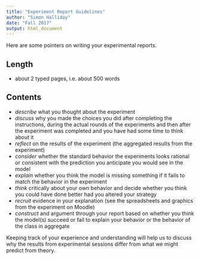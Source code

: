 ```yaml
---
title: "Experiment Report Guidelines"
author: "Simon Halliday"
date: "Fall 2017"
output: html_document
---
```


Here are some pointers on writing your experimental reports. 

## Length

- about 2 typed pages, i.e. about 500 words

## Contents

- *describe* what you thought about the experiment 
- *discuss* why you made the choices you did after completing the instructions, during the actual rounds of the experiments and then after the experiment was completed and you have had some time to think about it
- *reflect* on the results of the experiment (the aggregated results from the experiment)
- *consider* whether the standard behavior the experiments looks rational or consistent with the prediction you anticipate you would see in the model
- *explain* whether you think the model is missing something if it fails to match the behavior in the experiment  
- *think* critically about your own behavior and decide whether you think you could have done better had you altered your strategy
- *recruit* evidence in your explanation (see the spreadsheets and graphics from the experiment on Moodle)
- *construct* and argument through your report based on whether you think the model(s) succeed or fail to explain your behavior or the behavior of the class in aggregate

Keeping track of your experience and understanding will help us to discuss why the results from experimental sessions differ from what we might predict from theory. 

